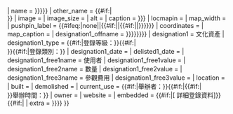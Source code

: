 <noinclude>{{Wraps infobox|Infobox historic site}}{{esoteric}}</noinclude>{{Infobox historic site
| 廢止 = yes
| child = {{#ifeq:{{{embed|}}}|yes|yes}}
| name = {{{event|{{{name|{{PAGENAME}}}}}}}}
| other_name = {{{formername|}}}{{#if:{{both|{{{formername|}}}|{{{othername|}}}}}|<br>}}{{{othername|}}}
| image = {{{image|}}}
| image_size = {{{image_size|}}}
| alt = {{{alt|}}}
| caption = {{{caption|{{{imagename|}}}}}}
| locmapin = {{{pushpin_map|}}}
| map_width = {{{pushpin_mapsize|}}}
| pushpin_label = {{#ifeq:{{lc:{{{pushpin_label_position|}}}}}|none||{{#if:{{{pushpin_label|}}}|{{{pushpin_label}}}|{{#if:{{{name|}}}|{{{name}}}|{{{formalname|}}}}}}}}}
| coordinates = {{{coordinates|}}}{{{coordinates_footnotes|}}}
| map_caption = {{{pushpin_map_caption|}}}
| designation1_offname = {{{formalname|{{{event|{{{name|{{PAGENAME}}}}}}}}}}}
| designation1 = 文化資產
| designation1_type = {{#if:{{{level|}}}|登錄等級：{{{level|}}}}}{{#if:{{both|{{{level|}}}|{{{class|}}}}}|<br>}}{{#if:{{{class|}}}|登錄類別：{{{class|}}}}}
| designation1_date = {{{date|}}}
| delisted1_date = {{{abolition|}}}
| designation1_free1name = 使用者
| designation1_free1value = {{{used_by|}}}
| designation1_free2name = 數量
| designation1_free2value = {{{quantity|}}}
| designation1_free3name = 參觀費用
| designation1_free3value = {{{cost|}}}
| location = {{{location|}}}
| built = {{{time|}}}
| demolished = {{{destroyed|}}}
| current_use = {{#if:{{{conducted_by|}}}|舉辦者：{{{conducted_by|}}}}}{{#if:{{{when|}}}|{{#if:{{{conducted_by|}}}|<br>}}舉辦時間：{{{when|}}}}}
| owner = {{{owner|}}}
| website = {{{website|}}}
| embedded = {{#if:{{{reg_url|}}}|[{{{reg_url|}}} 詳細登錄資料]}}{{#if:{{{material|}}}{{{open|}}}{{{footnotes|}}}|{{Infobox monument
| embed = yes
| material = {{{material|}}}
| open = {{{open|}}}
| extra_label = {{#if:{{{footnotes|}}}|備註}}
| extra = {{{footnotes|}}}
}}}}
}}<noinclude>{{documentation}}</noinclude>